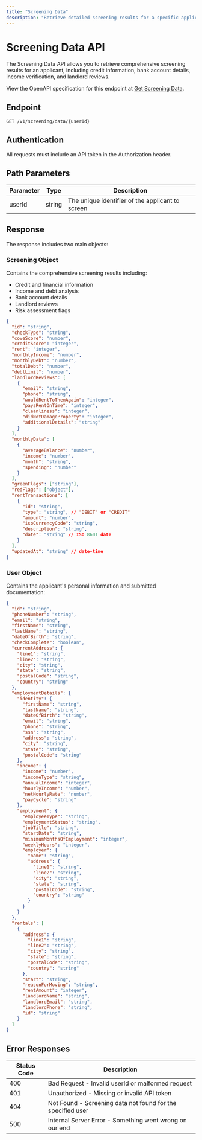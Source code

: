 ```yaml
---
title: "Screening Data"
description: "Retrieve detailed screening results for a specific applicant."
---
```


# Screening Data API

The Screening Data API allows you to retrieve comprehensive screening results for an applicant, including credit information, bank account details, income verification, and landlord reviews.

View the OpenAPI specification for this endpoint at [Get Screening Data](/api-reference/screening/get-the-screening-data).

## Endpoint

```http
GET /v1/screening/data/{userId}
```

## Authentication

All requests must include an API token in the Authorization header.

## Path Parameters

| Parameter | Type   | Description                                      |
|-----------|--------|--------------------------------------------------|
| userId    | string | The unique identifier of the applicant to screen |

## Response

The response includes two main objects:

### Screening Object

Contains the comprehensive screening results including:

- Credit and financial information
- Income and debt analysis
- Bank account details
- Landlord reviews
- Risk assessment flags

```json
{
  "id": "string",
  "checkType": "string",
  "coveScore": "number",
  "creditScore": "integer",
  "rent": "integer",
  "monthlyIncome": "number",
  "monthlyDebt": "number",
  "totalDebt": "number",
  "debtLimit": "number",
  "landlordReviews": [
    {
      "email": "string",
      "phone": "string",
      "wouldRentToThemAgain": "integer",
      "paysRentOnTime": "integer",
      "cleanliness": "integer",
      "didNotDamageProperty": "integer",
      "additionalDetails": "string"
    }
  ],
  "monthlyData": [
    {
      "averageBalance": "number",
      "income": "number",
      "month": "string",
      "spending": "number"
    }
  ],
  "greenFlags": ["string"],
  "redFlags": ["object"],
  "rentTransactions": [
    {
      "id": "string",
      "type": "string", // "DEBIT" or "CREDIT"
      "amount": "number",
      "isoCurrencyCode": "string",
      "description": "string",
      "date": "string" // ISO 8601 date
    }
  ],
  "updatedAt": "string" // date-time
}
```

### User Object

Contains the applicant's personal information and submitted documentation:

```json
{
  "id": "string",
  "phoneNumber": "string",
  "email": "string",
  "firstName": "string",
  "lastName": "string",
  "dateOfBirth": "string",
  "checkComplete": "boolean",
  "currentAddress": {
    "line1": "string",
    "line2": "string",
    "city": "string",
    "state": "string",
    "postalCode": "string",
    "country": "string"
  },
  "employmentDetails": {
    "identity": {
      "firstName": "string",
      "lastName": "string",
      "dateOfBirth": "string",
      "email": "string",
      "phone": "string",
      "ssn": "string",
      "address": "string",
      "city": "string",
      "state": "string",
      "postalCode": "string"
    },
    "income": {
      "income": "number",
      "incomeType": "string",
      "annualIncome": "integer",
      "hourlyIncome": "number",
      "netHourlyRate": "number",
      "payCycle": "string"
    },
    "employment": {
      "employeeType": "string",
      "employmentStatus": "string",
      "jobTitle": "string",
      "startDate": "string",
      "minimumMonthsOfEmployment": "integer",
      "weeklyHours": "integer",
      "employer": {
        "name": "string",
        "address": {
          "line1": "string",
          "line2": "string",
          "city": "string",
          "state": "string",
          "postalCode": "string",
          "country": "string"
        }
      }
    }
  },
  "rentals": [
    {
      "address": {
        "line1": "string",
        "line2": "string",
        "city": "string",
        "state": "string",
        "postalCode": "string",
        "country": "string"
      },
      "start": "string",
      "reasonForMoving": "string",
      "rentAmount": "integer",
      "landlordName": "string",
      "landlordEmail": "string",
      "landlordPhone": "string",
      "id": "string"
    }
  ]
}
```

## Error Responses

| Status Code | Description                                                  |
|-------------|--------------------------------------------------------------|
| 400         | Bad Request - Invalid userId or malformed request            |
| 401         | Unauthorized - Missing or invalid API token                   |
| 404         | Not Found - Screening data not found for the specified user  |
| 500         | Internal Server Error - Something went wrong on our end      |